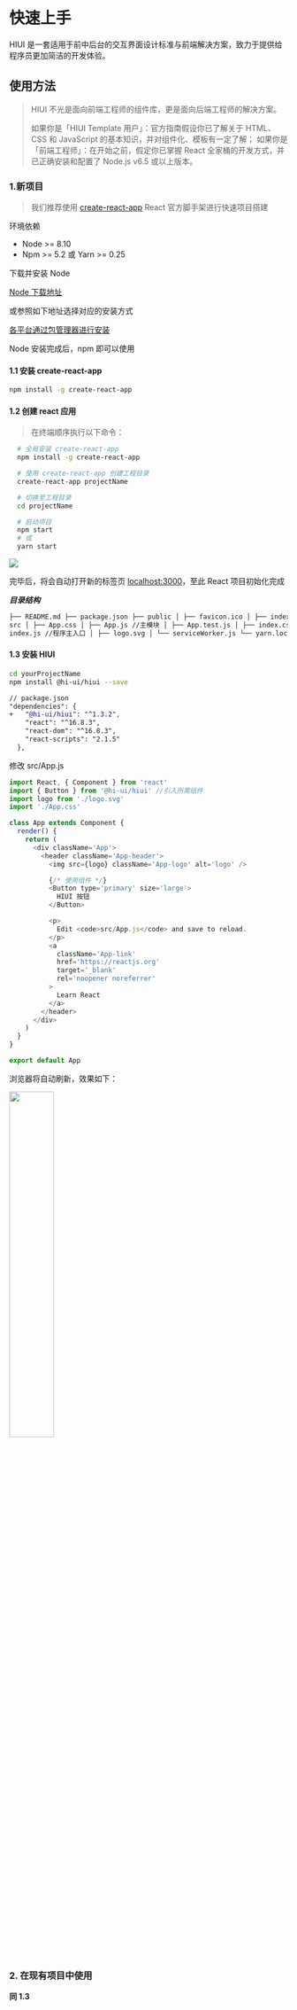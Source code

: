 # 快速上手

HIUI 是一套适用于前中后台的交互界面设计标准与前端解决方案，致力于提供给程序员更加简洁的开发体验。

## 使用方法

> HIUI 不光是面向前端工程师的组件库，更是面向后端工程师的解决方案。
>
> 如果你是「HIUI Template 用户」：官方指南假设你已了解关于 HTML、CSS 和 JavaScript 的基本知识，并对组件化、模板有一定了解；
> 如果你是「前端工程师」：在开始之前，假定你已掌握 React 全家桶的开发方式，并已正确安装和配置了 Node.js v6.5 或以上版本。

### 1.新项目

> 我们推荐使用 [create-react-app](https://www.npmjs.com/package/create-react-app) React 官方脚手架进行快速项目搭建

环境依赖

- Node >= 8.10
- Npm >= 5.2 或 Yarn >= 0.25

下载并安装 Node

[Node 下载地址](https://nodejs.org/zh-cn/download/)

或参照如下地址选择对应的安装方式

[各平台通过包管理器进行安装](https://nodejs.org/zh-cn/download/package-manager/)

Node 安装完成后，npm 即可以使用

#### 1.1 安装 create-react-app

```bash
npm install -g create-react-app
```

#### 1.2 创建 react 应用

> 在终端顺序执行以下命令：

```bash
  # 全局安装 create-react-app
  npm install -g create-react-app

  # 使用 create-react-app 创建工程目录
  create-react-app projectName

  # 切换至工程目录
  cd projectName

  # 启动项目
  npm start
  # 或
  yarn start
```

![](/static/img/docs/create-react-app.gif)

完毕后，将会自动打开新的标签页 [localhost:3000](localhost:3000)，至此 React 项目初始化完成

**_目录结构_**

```html
├── README.md ├── package.json ├── public │ ├── favicon.ico │ ├── index.html │ └── manifest.json ├──
src │ ├── App.css │ ├── App.js //主模块 │ ├── App.test.js │ ├── index.css //主样式文件 │ ├──
index.js //程序主入口 │ ├── logo.svg │ └── serviceWorker.js └── yarn.lock
```

#### 1.3 安装 HIUI

```bash
cd yourProjectName
npm install @hi-ui/hiui --save
```

```diff
// package.json
"dependencies": {
+   "@hi-ui/hiui": "^1.3.2",
    "react": "^16.8.3",
    "react-dom": "^16.8.3",
    "react-scripts": "2.1.5"
  },
```

修改 src/App.js

```javascript
import React, { Component } from 'react'
import { Button } from '@hi-ui/hiui' //引入所需组件
import logo from './logo.svg'
import './App.css'

class App extends Component {
  render() {
    return (
      <div className='App'>
        <header className='App-header'>
          <img src={logo} className='App-logo' alt='logo' />

          {/* 使用组件 */}
          <Button type='primary' size='large'>
            HIUI 按钮
          </Button>

          <p>
            Edit <code>src/App.js</code> and save to reload.
          </p>
          <a
            className='App-link'
            href='https://reactjs.org'
            target='_blank'
            rel='noopener noreferrer'
          >
            Learn React
          </a>
        </header>
      </div>
    )
  }
}

export default App
```

浏览器将自动刷新，效果如下：

<img src='/static/img/docs/effect.jpg' width='40%' />

### 2. 在现有项目中使用

**同 1.3**

